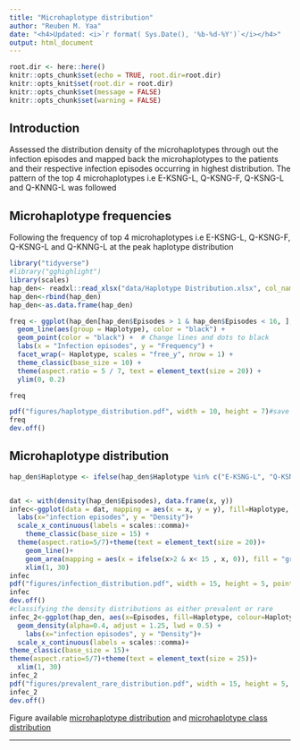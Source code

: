 ```yaml
---
title: "Microhaplotype distribution"
author: "Reuben M. Yaa"
date: "<h4>Updated: <i>`r format( Sys.Date(), '%b-%d-%Y')`</i></h4>"
output: html_document
---
```


```r
root.dir <- here::here()
knitr::opts_chunk$set(echo = TRUE, root.dir=root.dir)
knitr::opts_knit$set(root.dir = root.dir)
knitr::opts_chunk$set(message = FALSE)
knitr::opts_chunk$set(warning = FALSE)
```

## Introduction
Assessed the distribution density of the microhaplotypes through out the infection episodes and mapped back the microhaplotypes to the patients and their respective infection episodes occurring in highest distribution. The pattern of the top 4 microhaplotypes i.e E-KSNG-L, Q-KSNG-F, Q-KSNG-L and Q-KNNG-L was followed


## Microhaplotype frequencies
Following the frequency of top 4 microhaplotypes i.e E-KSNG-L, Q-KSNG-F, Q-KSNG-L and Q-KNNG-L at the peak haplotype distribution

```r
library("tidyverse")
#library("gghighlight")
library(scales)
hap_den<- readxl::read_xlsx("data/Haplotype Distribution.xlsx", col_names = TRUE)
hap_den<-rbind(hap_den)
hap_den<-as.data.frame(hap_den)

freq <- ggplot(hap_den[hap_den$Episodes > 1 & hap_den$Episodes < 16, ], aes(y = Frequency/33, x = Episodes)) +
  geom_line(aes(group = Haplotype), color = "black") +
  geom_point(color = "black") +  # Change lines and dots to black
  labs(x = "Infection episodes", y = "Frequency") +
  facet_wrap(~ Haplotype, scales = "free_y", nrow = 1) +
  theme_classic(base_size = 10) +
  theme(aspect.ratio = 5 / 7, text = element_text(size = 20)) +
  ylim(0, 0.2)

freq

pdf("figures/haplotype_distribution.pdf", width = 10, height = 7)#save as pdf file
freq
dev.off()

```

## Microhaplotype distribution
```r
hap_den$Haplotype <- ifelse(hap_den$Haplotype %in% c("E-KSNG-L", "Q-KSNG-L", "Q-KSNG-F", "Q-KNNG-L"), "Prevalent", hap_den$Haplotype)


dat <- with(density(hap_den$Episodes), data.frame(x, y))
infec<-ggplot(data = dat, mapping = aes(x = x, y = y), fill=Haplotype, colour=Haplotype, lwd = 4) +
  labs(x="infection episodes", y = "Density")+
  scale_x_continuous(labels = scales::comma)+
    theme_classic(base_size = 15) +
  theme(aspect.ratio=5/7)+theme(text = element_text(size = 20))+
    geom_line()+
    geom_area(mapping = aes(x = ifelse(x>2 & x< 15 , x, 0)), fill = "grey") +
    xlim(1, 30)
infec
pdf("figures/infection_distribution.pdf", width = 15, height = 5, pointsize=100)#save as pdf file
infec
dev.off()
#classifying the density distributions as either prevalent or rare
infec_2<-ggplot(hap_den, aes(x=Episodes, fill=Haplotype, colour=Haplotype )) +
  geom_density(alpha=0.4, adjust = 1.25, lwd = 0.5) +
    labs(x="infection episodes", y = "Density")+
  scale_x_continuous(labels = scales::comma)+
theme_classic(base_size = 15)+
theme(aspect.ratio=5/7)+theme(text = element_text(size = 25))+
  xlim(1, 30)
infec_2
pdf("figures/prevalent_rare_distribution.pdf", width = 15, height = 5, pointsize=16)#save as pdf file
infec_2
dev.off()
```



Figure available [microhaplotype distribution](https://mangiruben.github.io/pfMSP1-Malaria/figures/haplotype_distribution.pdf) and [microhaplotype class distribution](https://mangiruben.github.io/pfMSP1-Malaria/figures/prevalent_rare_distribution.pdf)
<hr>